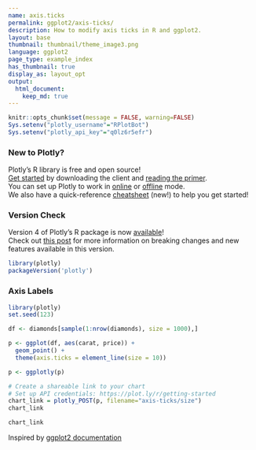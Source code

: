 ```yaml
---
name: axis.ticks
permalink: ggplot2/axis-ticks/
description: How to modify axis ticks in R and ggplot2.
layout: base
thumbnail: thumbnail/theme_image3.png
language: ggplot2
page_type: example_index
has_thumbnail: true
display_as: layout_opt
output:
  html_document:
    keep_md: true
---
```


```r
knitr::opts_chunk$set(message = FALSE, warning=FALSE)
Sys.setenv("plotly_username"="RPlotBot")
Sys.setenv("plotly_api_key"="q0lz6r5efr")
```

### New to Plotly?

Plotly's R library is free and open source!<br>
[Get started](https://plot.ly/r/getting-started/) by downloading the client and [reading the primer](https://plot.ly/r/getting-started/).<br>
You can set up Plotly to work in [online](https://plot.ly/r/getting-started/#hosting-graphs-in-your-online-plotly-account) or [offline](https://plot.ly/r/offline/) mode.<br>
We also have a quick-reference [cheatsheet](https://images.plot.ly/plotly-documentation/images/r_cheat_sheet.pdf) (new!) to help you get started!

### Version Check

Version 4 of Plotly's R package is now [available](https://plot.ly/r/getting-started/#installation)!<br>
Check out [this post](http://moderndata.plot.ly/upgrading-to-plotly-4-0-and-above/) for more information on breaking changes and new features available in this version.

```r
library(plotly)
packageVersion('plotly')
```

### Axis Labels

```r
library(plotly)
set.seed(123)

df <- diamonds[sample(1:nrow(diamonds), size = 1000),]

p <- ggplot(df, aes(carat, price)) + 
  geom_point() + 
  theme(axis.ticks = element_line(size = 10))

p <- ggplotly(p)

# Create a shareable link to your chart
# Set up API credentials: https://plot.ly/r/getting-started
chart_link = plotly_POST(p, filename="axis-ticks/size")
chart_link
```

``` r
chart_link
```
Inspired by <a href="http://docs.ggplot2.org/current/">ggplot2 documentation</a>
